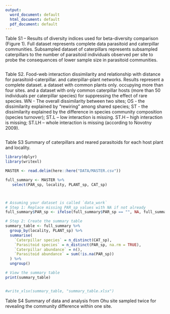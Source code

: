 ```yaml
---
output:
  word_document: default
  html_document: default
  pdf_document: default
---
```


Table S1 – Results of diversity indices used for beta-diversity comparison (Figure 1). Full dataset represents complete data parasitoid and caterpillar communities. Subsampled dataset of caterpillars represents subsampled caterpillars to the number of parasitoid individuals observed per site to probe the consequences of lower sample size in parasitoid communities.

```r





```


Table S2. Food-web interaction dissimilarity and relationship with distance for parasitoid-caterpillar. and caterpillar-plant networks. Results represent a complete dataset. a dataset with common plants only. occupying more than four sites. and a dataset with only common caterpillar hosts (more than 50 individuals per caterpillar species) for suppressing the effect of rare species. WN - The overall dissimilarity between two sites; OS - the dissimilarity explained by "rewiring" among shared species; ST - the dissimilarity explained by the difference in species community composition (species turnover); ST.L – low interaction is missing. ST.H – high interaction is missing; ST.LH – whole interaction is missing (according to Novotny 2009).
```r




```

Table S3   Summary of caterpillars and reared parasitoids for each host plant and locality.
```r

library(dplyr)
library(writexl)

MASTER <- read.delim(here::here("DATA/MASTER.csv"))

full_summary <- MASTER %>%
   select(PAR_sp, locality, PLANT_sp, CAT_sp)



# Assuming your dataset is called `data_work`
# Step 1: Replace missing PAR_sp values with NA if not already
full_summary$PAR_sp <- ifelse(full_summary$PAR_sp == "", NA, full_summary$PAR_sp)

# Step 2: Create the summary table
summary_table <- full_summary %>%
  group_by(locality, PLANT_sp) %>%
  summarise(
    `Caterpillar species` = n_distinct(CAT_sp),
    `Parasitoid species` = n_distinct(PAR_sp, na.rm = TRUE),
    `Caterpillar abundance` = n(),
    `Parasitoid abundance` = sum(!is.na(PAR_sp))
  ) %>%
  ungroup()

# View the summary table
print(summary_table)


#write_xlsx(summary_table, "summary_table.xlsx")
```

Table S4 Summary of data and analysis from Ohu site sampled twice for revealing the community difference within one site. 
```r

```
